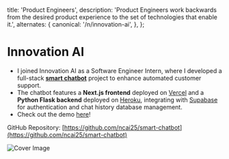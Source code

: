 

  title: 'Product Engineers',
  description:
    'Product Engineers work backwards from the desired product experience to the set of technologies that enable it.',
  alternates: {
    canonical: '/n/innovation-ai',
  },
};

# Innovation AI

<AnimatedName />

- I joined Innovation AI as a Software Engineer Intern, where I developed a full-stack **[smart chatbot](https://smart-chatbot-pcw0oxoaa-ncai25s-projects.vercel.app)** project to enhance automated customer support. 
- The chatbot features a **Next.js frontend** deployed on [Vercel](https://vercel.com/) and a **Python Flask backend** deployed on [Heroku](https://www.heroku.com/), integrating with [Supabase](https://supabase.com/docs) for authentication and chat history database management.
- Check out the demo [here](https://smart-chatbot-pcw0oxoaa-ncai25s-projects.vercel.app)!

GitHub Repository:
[https://github.com/ncai25/smart-chatbot](https://github.com/ncai25/smart-chatbot)

<div>
  <Image src={chatbot} alt="Cover Image"/>
</div>

